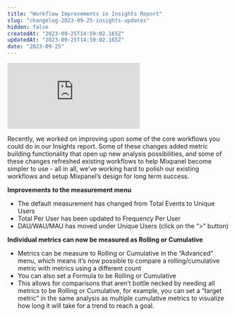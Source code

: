 ```yaml
---
title: "Workflow Improvements in Insights Report"
slug: "changelog-2023-09-25-insights-updates"
hidden: false
createdAt: "2023-09-25T14:59:02.165Z"
updatedAt: "2023-09-25T14:59:02.165Z"
date: "2023-09-25"
---
```

<div style={{position: 'relative', paddingBottom: '64.90384615384616%', height: 0}}>
    <iframe src="https://www.loom.com/embed/f0d467f6b10247838f2edac6e8e4fca4"
        frameBorder="0"
        webkitallowfullscreen="true" mozallowfullscreen="true" allowFullScreen
        style={{position: 'absolute', 'top': 0, 'left': 0, 'width': '100%', 'height': '100%'}}>
    </iframe>
</div>

Recently, we worked on improving upon some of the core workflows you could do in our Insights report. Some of these changes added metric building functionality that open up new analysis possibilities, and some of these changes refreshed existing workflows to help Mixpanel become simpler to use - all in all, we’ve working hard to polish our existing workflows and setup Mixpanel’s design for long term success. 

**Improvements to the measurement menu**
- The default measurement has changed from Total Events to Unique Users
- Total Per User has been updated to Frequency Per User
- DAU/WAU/MAU has moved under Unique Users (click on the “>” button)

**Individual metrics can now be measured as Rolling or Cumulative**
- Metrics can be measure to Rolling or Cumulative in the “Advanced” menu, which means it’s now possible to compare a rolling/cumulative metric with metrics using a different count
- You can also set a Formula to be Rolling or Cumulative
- This allows for comparisons that aren’t bottle necked by needing all metrics to be Rolling or Cumulative, for example, you can set a “target metric” in the same analysis as multiple cumulative metrics to visualize how long it will take for a trend to reach a goal.
